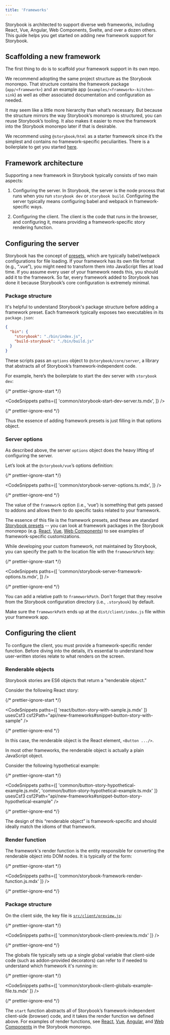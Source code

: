 ```yaml
---
title: 'Frameworks'
---
```


Storybook is architected to support diverse web frameworks, including React, Vue, Angular, Web Components, Svelte, and over a dozen others. This guide helps you get started on adding new framework support for Storybook.

## Scaffolding a new framework

The first thing to do is to scaffold your framework support in its own repo.

We recommend adopting the same project structure as the Storybook monorepo. That structure contains the framework package (`app/<framework>`) and an example app (`examples/<framework>-kitchen-sink`) as well as other associated documentation and configuration as needed.

It may seem like a little more hierarchy than what’s necessary. But because the structure mirrors the way Storybook’s monorepo is structured, you can reuse Storybook’s tooling. It also makes it easier to move the framework into the Storybook monorepo later if that is desirable.

We recommend using `@storybook/html` as a starter framework since it’s the simplest and contains no framework-specific peculiarities. There is a boilerplate to get you started [here](https://github.com/CodeByAlex/storybook-framework-boilerplate).

## Framework architecture

Supporting a new framework in Storybook typically consists of two main aspects:

1. Configuring the server. In Storybook, the server is the node process that runs when you run `storybook dev` or `storybook build`. Configuring the server typically means configuring babel and webpack in framework-specific ways.

2. Configuring the client. The client is the code that runs in the browser, and configuring it, means providing a framework-specific story rendering function.

## Configuring the server

Storybook has the concept of [presets](../addons/writing-presets.md), which are typically babel/webpack configurations for file loading. If your framework has its own file format (e.g., “.vue”), you might need to transform them into JavaScript files at load time. If you assume every user of your framework needs this, you should add it to the framework. So far, every framework added to Storybook has done it because Storybook’s core configuration is extremely minimal.

### Package structure

It's helpful to understand Storybook's package structure before adding a framework preset. Each framework typically exposes two executables in its `package.json`:

```json
{
  "bin": {
    "storybook": "./bin/index.js",
    "build-storybook": "./bin/build.js"
  }
}
```

These scripts pass an `options` object to `@storybook/core/server`, a library that abstracts all of Storybook’s framework-independent code.

For example, here’s the boilerplate to start the dev server with `storybook dev`:

{/* prettier-ignore-start */}

<CodeSnippets
  paths={[
    'common/storybook-start-dev-server.ts.mdx',
  ]}
/>

{/* prettier-ignore-end */}

Thus the essence of adding framework presets is just filling in that options object.

### Server options

As described above, the server `options` object does the heavy lifting of configuring the server.

Let’s look at the `@storybook/vue`’s options definition:

{/* prettier-ignore-start */}

<CodeSnippets
  paths={[
    'common/storybook-server-options.ts.mdx',
  ]}
/>

{/* prettier-ignore-end */}

The value of the `framework` option (i.e., ‘vue’) is something that gets passed to addons and allows them to do specific tasks related to your framework.

The essence of this file is the framework presets, and these are standard [Storybook presets](../addons/writing-presets.md) -- you can look at framework packages in the Storybook monorepo (e.g. [React](https://github.com/storybookjs/storybook/blob/main/app/react/src/server/options.ts), [Vue](https://github.com/storybookjs/storybook/blob/main/app/vue/src/server/options.ts), [Web Components](https://github.com/storybookjs/storybook/blob/main/app/web-components/src/server/options.ts)) to see examples of framework-specific customizations.

While developing your custom framework, not maintained by Storybook, you can specify the path to the location file with the `frameworkPath` key:

{/* prettier-ignore-start */}

<CodeSnippets
  paths={[
    'common/storybook-server-framework-options.ts.mdx',
  ]}
/>

{/* prettier-ignore-end */}

You can add a relative path to `frameworkPath`. Don't forget that they resolve from the Storybook configuration directory (i.e., `.storybook`) by default.

Make sure the `frameworkPath` ends up at the `dist/client/index.js` file within your framework app.

## Configuring the client

To configure the client, you must provide a framework-specific render function. Before diving into the details, it’s essential to understand how user-written stories relate to what renders on the screen.

### Renderable objects

Storybook stories are ES6 objects that return a “renderable object.”

Consider the following React story:

{/* prettier-ignore-start */}

<CodeSnippets
  paths={[
    'react/button-story-with-sample.js.mdx'
  ]}
  usesCsf3
  csf2Path="api/new-frameworks#snippet-button-story-with-sample"
/>

{/* prettier-ignore-end */}

In this case, the renderable object is the React element, `<Button .../>`.

In most other frameworks, the renderable object is actually a plain JavaScript object.

Consider the following hypothetical example:

{/* prettier-ignore-start */}

<CodeSnippets
  paths={[
    'common/button-story-hypothetical-example.js.mdx',
    'common/button-story-hypothetical-example.ts.mdx'
  ]}
  usesCsf3
  csf2Path="api/new-frameworks#snippet-button-story-hypothetical-example"
/>

{/* prettier-ignore-end */}

The design of this “renderable object” is framework-specific and should ideally match the idioms of that framework.

### Render function

The framework's render function is the entity responsible for converting the renderable object into DOM nodes. It is typically of the form:

{/* prettier-ignore-start */}

<CodeSnippets
  paths={[
    'common/storybook-framework-render-function.js.mdx'
  ]}
/>

{/* prettier-ignore-end */}

### Package structure

On the client side, the key file is [`src/client/preview.js`](../configure/index.md#configure-story-rendering):

{/* prettier-ignore-start */}

<CodeSnippets
  paths={[
    'common/storybook-client-preview.ts.mdx'
  ]}
/>

{/* prettier-ignore-end */}

The globals file typically sets up a single global variable that client-side code (such as addon-provided decorators) can refer to if needed to understand which framework it's running in:

{/* prettier-ignore-start */}

<CodeSnippets
  paths={[
    'common/storybook-client-globals-example-file.ts.mdx'
  ]}
/>

{/* prettier-ignore-end */}

The `start` function abstracts all of Storybook’s framework-independent client-side (browser) code, and it takes the render function we defined above. For examples of render functions, see [React](https://github.com/storybookjs/storybook/blob/main/app/react/src/client/preview/render.tsx), [Vue](https://github.com/storybookjs/storybook/blob/main/app/vue/src/client/preview/render.ts), [Angular](https://github.com/storybookjs/storybook/blob/main/app/angular/src/client/preview/render.ts), and [Web Components](https://github.com/storybookjs/storybook/blob/main/app/web-components/src/client/preview/render.ts) in the Storybook monorepo.
